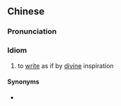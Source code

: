 {{also|下笔如神}}
==Chinese==
{{zh-forms|s=下笔如神|type=211}}

===Pronunciation===
{{zh-pron
|m=xiàbǐ rú shén
|cat=id
}}

===Idiom===
{{zh-idiom}}

# to [[write]] as if by [[divine]] inspiration

====Synonyms====
* {{zh-l|下筆如有神}}